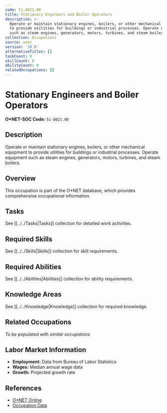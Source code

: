 ```yaml
---
code: 51-8021.00
title: Stationary Engineers and Boiler Operators
description: >-
  Operate or maintain stationary engines, boilers, or other mechanical equipment
  to provide utilities for buildings or industrial processes. Operate equipment
  such as steam engines, generators, motors, turbines, and steam boilers.
collection: Occupations
source: onet
version: '30.0'
alternativeTitles: []
taskCount: 0
skillCount: 0
abilityCount: 0
relatedOccupations: []
---
```

# Stationary Engineers and Boiler Operators

**O*NET-SOC Code:** `51-8021.00`

## Description

Operate or maintain stationary engines, boilers, or other mechanical equipment to provide utilities for buildings or industrial processes. Operate equipment such as steam engines, generators, motors, turbines, and steam boilers.

## Overview

This occupation is part of the O*NET database, which provides comprehensive occupational information.

## Tasks

See [[../../Tasks|Tasks]] collection for detailed work activities.

## Required Skills

See [[../../Skills|Skills]] collection for skill requirements.

## Required Abilities

See [[../../Abilities|Abilities]] collection for ability requirements.

## Knowledge Areas

See [[../../Knowledge|Knowledge]] collection for required knowledge.

## Related Occupations

*To be populated with similar occupations*

## Labor Market Information

- **Employment:** Data from Bureau of Labor Statistics
- **Wages:** Median annual wage data
- **Growth:** Projected growth rate

## References

- [O*NET Online](https://www.onetonline.org/link/summary/51-8021.00)
- [Occupation Data](https://www.onetcenter.org/)
